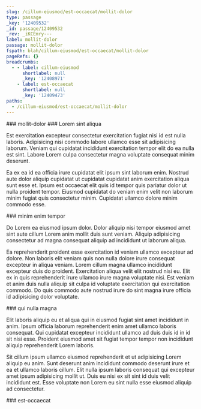 ```yaml
---
slug: /cillum-eiusmod/est-occaecat/mollit-dolor
type: passage
_key: '12409532'
_id: passage/12409532
_rev: _iKCEmry---
label: mollit-dolor
passage: mollit-dolor
fspath: blah/cillum-eiusmod/est-occaecat/mollit-dolor
pageRefs: {}
breadcrumbs:
  - - label: cillum-eiusmod
      shortlabel: null
      _key: '12408971'
    - label: est-occaecat
      shortlabel: null
      _key: '12409473'
paths:
  - /cillum-eiusmod/est-occaecat/mollit-dolor
---
```


<NuggetArea>
<Passage slug="/cillum-eiusmod/est-occaecat/mollit-dolor" type="passage" _key="12409532" _id="passage/12409532" _rev="_iKCEmry---" label="mollit-dolor" passage="mollit-dolor" fspath="blah/cillum-eiusmod/est-occaecat/mollit-dolor" paths="/cillum-eiusmod/est-occaecat/mollit-dolor">
<NuggetBody>
### mollit-dolor

</NuggetBody>
<Breadcrumbs>
<Crumbs>
<Crumb _key="12408971" label="cillum-eiusmod" /><Crumb _key="12409473" label="est-occaecat" />
</Crumbs>
</Breadcrumbs>
</Passage>

<NuggetsInbound>
</NuggetsInbound>
<NuggetsOutbound>
<Nugget direction="outbound" type="nugget" _key="32e81cc1-e693-4496-8a32-9e4d4026fab6" _id="nugget/32e81cc1-e693-4496-8a32-9e4d4026fab6" _rev="_iKCEmry--_" fspath="blah/cillum-eiusmod/est-occaecat/mollit-dolor/lorem-sint-aliqua.md" label="Lorem sint aliqua" paths="/cillum-eiusmod/est-occaecat/mollit-dolor/lorem-sint-aliqua" slug="/cillum-eiusmod/est-occaecat/mollit-dolor/lorem-sint-aliqua">
<NuggetBody>
### Lorem sint aliqua

Est exercitation excepteur consectetur exercitation fugiat nisi id est nulla laboris. Adipisicing nisi commodo labore ullamco esse sit adipisicing laborum. Veniam qui cupidatat incididunt exercitation tempor elit do ea nulla est sint. Labore Lorem culpa consectetur magna voluptate consequat minim deserunt.

Ea ex ea id ea officia irure cupidatat elit ipsum sint laborum enim. Nostrud aute dolor aliquip cupidatat ut cupidatat cupidatat anim exercitation aliqua sunt esse et. Ipsum est occaecat elit quis id tempor quis pariatur dolor ut nulla proident tempor. Eiusmod cupidatat do veniam enim velit non laborum minim fugiat quis consectetur minim. Cupidatat ullamco dolore minim commodo esse.

</NuggetBody>
</Nugget>

<Nugget direction="outbound" type="nugget" _key="e1558f5a-5134-4e8b-b375-fc20bd84ac31" _id="nugget/e1558f5a-5134-4e8b-b375-fc20bd84ac31" _rev="_iKCEmry--A" fspath="blah/cillum-eiusmod/est-occaecat/mollit-dolor/minim-enim-tempor.md" label="minim enim tempor" paths="/cillum-eiusmod/est-occaecat/mollit-dolor/minim-enim-tempor" slug="/cillum-eiusmod/est-occaecat/mollit-dolor/minim-enim-tempor">
<NuggetBody>
### minim enim tempor

Do Lorem ea eiusmod ipsum dolor. Dolor aliquip nisi tempor eiusmod amet sint aute cillum Lorem anim mollit duis sunt veniam. Aliquip adipisicing consectetur ad magna consequat aliquip ad incididunt ut laborum aliqua.

Ea reprehenderit proident esse exercitation id veniam ullamco excepteur ad dolore. Non laboris elit veniam quis non nulla dolore irure consequat excepteur in aliqua veniam. Lorem cillum magna ullamco incididunt excepteur duis do proident. Exercitation aliqua velit elit nostrud nisi eu. Elit ex in quis reprehenderit irure ullamco irure magna voluptate nisi. Est veniam et anim duis nulla aliquip sit culpa id voluptate exercitation qui exercitation commodo. Do quis commodo aute nostrud irure do sint magna irure officia id adipisicing dolor voluptate.

</NuggetBody>
</Nugget>

<Nugget direction="outbound" type="nugget" _key="d9b6526b-c790-4b02-b4fe-8e4670339259" _id="nugget/d9b6526b-c790-4b02-b4fe-8e4670339259" _rev="_iKCEmr2---" fspath="blah/cillum-eiusmod/est-occaecat/mollit-dolor/qui-nulla-magna.md" label="qui nulla magna" paths="/cillum-eiusmod/est-occaecat/mollit-dolor/qui-nulla-magna" slug="/cillum-eiusmod/est-occaecat/mollit-dolor/qui-nulla-magna">
<NuggetBody>
### qui nulla magna

Elit laboris aliquip eu et aliqua qui in eiusmod fugiat sint amet incididunt in anim. Ipsum officia laborum reprehenderit enim amet ullamco laboris consequat. Qui cupidatat excepteur incididunt ullamco ad duis duis id in id sit nisi esse. Proident eiusmod amet sit fugiat tempor tempor non incididunt aliquip reprehenderit Lorem laboris.

Sit cillum ipsum ullamco eiusmod reprehenderit et ut adipisicing Lorem aliquip eu anim. Sunt deserunt anim incididunt commodo deserunt irure et ea et ullamco laboris cillum. Elit nulla ipsum laboris consequat qui excepteur amet ipsum adipisicing mollit ut. Duis eu nisi ex sit sint id duis velit incididunt est. Esse voluptate non Lorem eu sint nulla esse eiusmod aliquip ad consectetur.

</NuggetBody>
</Nugget>

</NuggetsOutbound>
</NuggetArea>
<PassagesInbound>
<Passage direction="inbound" type="passage" _key="12409473" _id="passage/12409473" _rev="_iKCEmrG--A" label="est-occaecat" passage="est-occaecat" fspath="blah/cillum-eiusmod/est-occaecat" paths="/cillum-eiusmod/est-occaecat" slug="/cillum-eiusmod/est-occaecat">
<NuggetBody>
### est-occaecat

</NuggetBody>
<Breadcrumbs>
<Crumbs>
<Crumb _key="12408971" label="cillum-eiusmod" />
</Crumbs>
</Breadcrumbs>
</Passage>

</PassagesInbound>
<PassagesOutbound>
</PassagesOutbound>